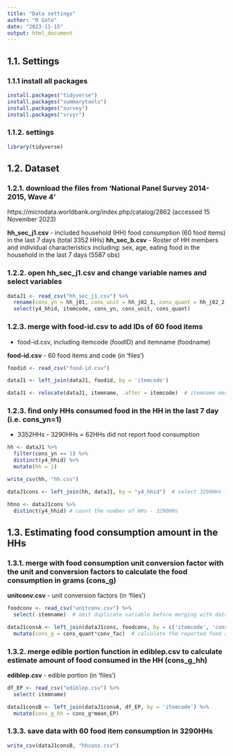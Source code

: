 ---
title: "Data settings"
author: "R Goto"
date: "2023-11-15"
output: html_document
---

## 1.1. Settings
### 1.1.1 install all packages
```{r eval=FALSE}
install.packages("tidyverse")
install.packages("summarytools")
install.packages("survey")
install.packages("srvyr")
```

### 1.1.2. settings
```{r eval=FALSE}
library(tidyverse)
```

## 1.2. Dataset

### 1.2.1. download the files from 'National Panel Survey 2014-2015, Wave 4'
https://microdata.worldbank.org/index.php/catalog/2862
(accessed 15 November 2023)

**hh_sec_j1.csv** - included household (HH) food consumption (60 food items) in the last 7 days (total 3352 HHs)
**hh_sec_b.csv** - Roster of HH members and individual characteristics including: sex, age, eating food in the household in the last 7 days (5587 obs)

### 1.2.2. open hh_sec_j1.csv and change variable names and select variables
```{r eval=FALSE}
dataJ1 <- read_csv("hh_sec_j1.csv") %>%
  rename(cons_yn = hh_j01, cons_unit = hh_j02_1, cons_quant = hh_j02_2) %>%
  select(y4_hhid, itemcode, cons_yn, cons_unit, cons_quant)
```
### 1.2.3. merge with food-id.csv to add IDs of 60 food items 
- food-id.csv, including itemcode (foodID) and itemname (foodname)

**food-id.csv** - 60 food items and code (in 'files')
```{r eval=FALSE}
foodid <- read_csv("food-id.csv")

dataJ1 <- left_join(dataJ1, foodid, by = 'itemcode')

dataJ1 <- relocate(dataJ1, itemname, .after = itemcode)  # itemname moves after itemcode
```

### 1.2.3. find only HHs consumed food in the HH in the last 7 day (i.e. cons_yn=1)
- 3352HHs - 3290HHs = 62HHs did not report food consumption
```{r eval=FALSE}
hh <- dataJ1 %>% 
  filter(cons_yn == 1) %>% 
  distinct(y4_hhid) %>% 
  mutate(hh = 1)

write_csv(hh, "hh.csv")

dataJ1cons <- left_join(hh, dataJ1, by = "y4_hhid")  # select 3290HHs for analysis

hhno <- dataJ1cons %>% 
  distinct(y4_hhid) # count the number of HHs - 3290HHs
```

## 1.3. Estimating food consumption amount in the HHs

### 1.3.1. merge with food consumption unit conversion factor with the unit and conversion factors to calculate the food consumption in grams (cons_g)
**unitconv.csv** - unit conversion factors (in 'files')
```{r eval=FALSE}
foodconv <- read_csv("unitconv.csv") %>% 
  select(-itemname)  # omit duplicate variable before merging with dataJ1cons

dataJ1consA <- left_join(dataJ1cons, foodconv, by = c('itemcode', 'cons_unit')) %>% 
  mutate(cons_g = cons_quant*conv_fac)  # calculate the reported food amount in grams (cons_g)
```

### 1.3.2. merge edible portion function in ediblep.csv to calculate estimate amount of food consumed in the HH (cons_g_hh)
**ediblep.csv** - edible portion (in 'files')
```{r eval=FALSE}
df_EP <- read_csv("ediblep.csv") %>% 
  select(-itemname)

dataJ1consB <- left_join(dataJ1consA, df_EP, by = 'itemcode') %>% 
  mutate(cons_g_hh = cons_g*mean_EP)
```

### 1.3.3. save data with 60 food item consumption in 3290HHs
```{r eval=FALSE}
write_csv(dataJ1consB, "hhcons.csv")
```




